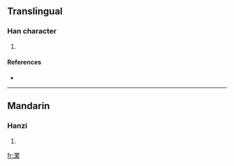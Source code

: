 ==Translingual==

===Han character===
{{Han char|rn=85|rad=水|as=17|sn=20|four=3819<sub>3</sub>|canj=水人大火 (EOKF)}}

# {{defn|Han|sort=水17}}

====References====
* {{Han ref|kx=0662.010|dkj=18723|dj=1071.110|hdz=31788.090|uh=703F|ud=28735|bh=F463|bd=62563}}

----

==Mandarin==

===Hanzi===
{{cmn-hanzi|pin=[[fán]] ([[fan2]])|wg=fan<sup>2</sup>}}

# {{defn|Mandarin|sort=水17}}

[[fr:瀿]]